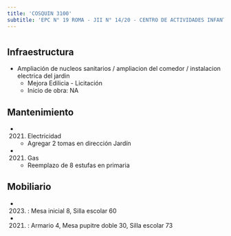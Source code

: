 ```yaml
---
title: 'COSQUIN 3100'
subtitle: 'EPC N° 19 ROMA - JII N° 14/20 - CENTRO DE ACTIVIDADES INFANTILES Y JUVENILES CLUB DE CHICOS MATADEROS'
---
```


#
## Infraestructura

* Ampliación de nucleos sanitarios / ampliacion del comedor / instalacion electrica del jardin 
    + Mejora Edilicia - Licitación 
    + Inicio de obra: NA 






## Mantenimiento

*  (2021) Electricidad 
    + Agregar 2 tomas en dirección Jardín

*  (2021) Gas 
    + Reemplazo de 8 estufas en primaria





## Mobiliario

*  (2023) : Mesa inicial 8, Silla escolar 60 

*  (2021) : Armario 4, Mesa pupitre doble 30, Silla escolar 73 



